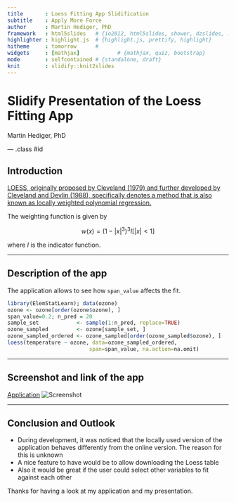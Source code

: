 ```yaml
---
title       : Loess Fitting App Slidification
subtitle    : Apply More Force
author      : Martin Hediger, PhD
framework   : html5slides   # {io2012, html5slides, shower, dzslides, ...}
highlighter : highlight.js  # {highlight.js, prettify, highlight}
hitheme     : tomorrow      # 
widgets     : [mathjax]            # {mathjax, quiz, bootstrap}
mode        : selfcontained # {standalone, draft}
knit        : slidify::knit2slides
---
```


# Slidify Presentation of the Loess Fitting App #

Martin Hediger, PhD

--- .class #id 

## Introduction

[LOESS, originally proposed by Cleveland (1979) and further developed by Cleveland and Devlin (1988), specifically denotes a method that is also known as locally weighted polynomial regression.][id]

The weighting function is given by

$$ w(x) = (1- \left|x\right|^3)^3 I\left[\left|x\right| < 1\right]$$

where $I$ is the indicator function.

[id]: http://en.wikipedia.org/wiki/Local_regression

---

## Description of the app
The application allows to see how `span_value` affects the fit.
```r
library(ElemStatLearn); data(ozone)
ozone <- ozone[order(ozone$ozone), ]
span_value=0.2; n_pred = 20
sample_set            <- sample(1:n_pred, replace=TRUE)
ozone_sampled         <- ozone[sample_set, ]
ozone_sampled_ordered <- ozone_sampled[order(ozone_sampled$ozone), ]
loess(temperature ~ ozone, data=ozone_sampled_ordered,
                          span=span_value, na.action=na.omit)
```

---

## Screenshot and link of the app
[Application](https://mzhku.shinyapps.io/course_project/)
![Screenshot](screenshot_loess_fitting_app.png)


---

## Conclusion and Outlook

- During development, it was noticed that the locally used version of the application behaves differently from the online version. The reason for this is unknown
- A nice feature to have would be to allow downloading the Loess table
- Also it would be great if the user could select other variables to fit against each other

Thanks for having a look at my application and my presentation.
